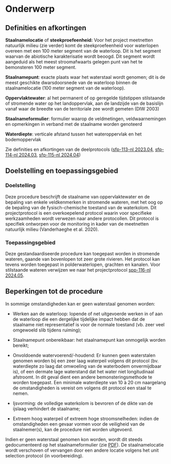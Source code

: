 # Onderwerp

## Definities en afkortingen

**Staalnamelocatie** of **steekproefeenheid:** Voor het project meetnetten natuurlijk milieu (zie verder) komt de steekproefeenheid voor waterlopen overeen met een 100 meter segment van de waterloop.
Dit is het segment waarvan de abiotische karakterisatie wordt beoogd.
Dit segment wordt aangeduid als het meest stroomafwaarts gelegen punt van het te bemonsteren 100 meter segment.

**Staalnamepunt**: exacte plaats waar het waterstaal wordt genomen; dit is de meest geschikte dwarsdoorsnede van de waterloop binnen de staalnamelocatie (100 meter segment van de waterloop).

**Oppervlaktewater**: al het permanent of op geregelde tijdstippen stilstaande of stromende water op het landoppervlak, aan de landzijde van de basislijn vanaf waar de breedte van de territoriale zee wordt gemeten (DIW 2003)

**Staalnameformulier**: formulier waarop de veldmetingen, veldwaarnemingen en opmerkingen in verband met de staalname worden genoteerd

**Waterdiepte**: verticale afstand tussen het wateroppervlak en het bodemoppervlak

Zie definities en afkortingen van de deelprotocols ([sfp-113-nl 2023.04](../2023.04/index.html), [sfp-114-nl 2024.03](../2024.03/index.html), [sfp-115-nl 2024.04](../2024.04/index.html))

## Doelstelling en toepassingsgebied

### Doelstelling

Deze procedure beschrijft de staalname van oppervlaktewater en de bepaling van enkele veldkenmerken in stromende wateren, met het oog op de bepaling van de fysisch-chemische toestand van de waterkolom.
Dit projectprotocol is een overkoepelend protocol waarin voor specifieke werkzaamheden wordt verwezen naar andere protocollen.
Dit protocol is specifiek ontworpen voor de monitoring in kader van de meetnetten natuurlijk milieu (Vanderhaeghe et al. 2020).

### Toepassingsgebied

Deze gestandaardiseerde procedure kan toegepast worden in stromende wateren, gaande van bovenlopen tot zeer grote rivieren.
Het protocol kan tevens worden toegepast in polderwaterlopen, grachten en kanalen.
Voor stilstaande wateren verwijzen we naar het projectprotocol [spp-116-nl 2024.05](../2024.05/index.html).

## Beperkingen tot de procedure

In sommige omstandigheden kan er geen waterstaal genomen worden:

-   Werken aan de waterloop: lopende of net uitgevoerde werken in of aan de waterloop die een dergelijke tijdelijke impact hebben dat de staalname niet representatief is voor de normale toestand (vb. zeer veel omgewoeld slib tijdens ruiming);

-   Staalnamepunt onbereikbaar: het staalnamepunt kan onmogelijk worden bereikt;

-   Onvoldoende watervoerend/-houdend: Er kunnen geen waterstalen genomen worden bij een zeer laag waterpeil volgens dit protocol (bv. waterdiepte zo laag dat omwoeling van de waterbodem onvermijdbaar is), of een dermate lage waterstand dat het water niet longitudinaal afstroomt.
    In dit geval dient een andere bemonsteringsmethode te worden toegepast.
    Een minimale waterdiepte van 10 à 20 cm naargelang de omstandigheden is vereist om volgens dit protocol een staal te nemen.

-   Ijsvorming: de volledige waterkolom is bevroren of de dikte van de ijslaag verhindert de staalname;

-   Extreem hoog waterpeil of extreem hoge stroomsnelheden: indien de omstandigheden een gevaar vormen voor de veiligheid van de staalnemer(s), kan de procedure niet worden uitgevoerd.

Indien er geen waterstaal genomen kon worden, wordt dit steeds gedocumenteerd op het staalnameformulier (zie [PDF](./media/Veldformulier_water.pdf)).
De staalnamelocatie wordt verschoven of vervangen door een andere locatie volgens het unit selection protocol (in voorbereiding).
